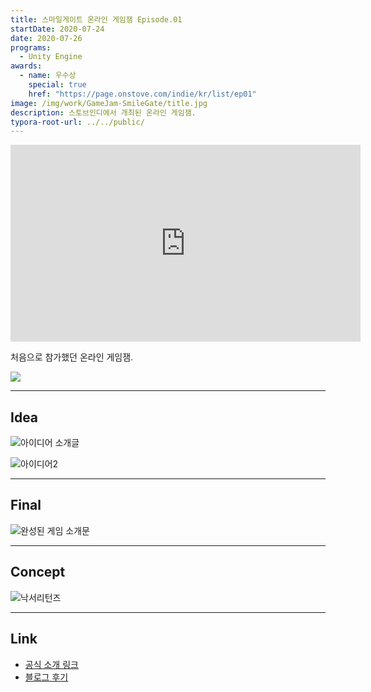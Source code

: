```yaml
---
title: 스마일게이트 온라인 게임잼 Episode.01
startDate: 2020-07-24
date: 2020-07-26
programs:
  - Unity Engine
awards:
  - name: 우수상
    special: true
    href: "https://page.onstove.com/indie/kr/list/ep01"
image: /img/work/GameJam-SmileGate/title.jpg
description: 스토브인디에서 개최된 온라인 게임잼.
typora-root-url: ../../public/
---
```


<iframe width="560" height="315" src="https://www.youtube.com/embed/TO0TKszD8Q4?si=hHBcYsrGdPVBsfum" title="YouTube video player" frameborder="0" allow="accelerometer; autoplay; clipboard-write; encrypted-media; gyroscope; picture-in-picture; web-share" allowfullscreen></iframe>



처음으로 참가했던 온라인 게임잼.



![](/img/work/GameJam-SmileGate/title.jpg)



---

## Idea

![아이디어 소개글](https://d3kxs6kpbh59hp.cloudfront.net/community/COMMUNITY/05221510d4a94c4d94e5dad6d694874d/65204afa694446878cde339be232aae6_1595746431.png)

![아이디어2](https://d3kxs6kpbh59hp.cloudfront.net/community/COMMUNITY/cb4c9a68fc8f4bf89ffeb91bb9ddd02c/a14a8c2c9d62421da0ce3526f10dadd1_1595746828.png)

---

## Final

![완성된 게임 소개문](https://d3kxs6kpbh59hp.cloudfront.net/community/COMMUNITY/2c35d49a505848c696f3af08d1dd0b8e/467436d52fee4d2aa738be5e510141a1_1595746999.png)

---

## Concept

![낙서리턴즈](https://d3kxs6kpbh59hp.cloudfront.net/community/COMMUNITY/4efd1efe9f274f83ba0e4da5678b62a1/d86e6a743ed744729f929cc905721607_1595747491.png)

---

## Link

- [공식 소개 링크](https://page.onstove.com/indie/global/view/5746969)
- [블로그 후기](https://d-dl.tistory.com/64)
